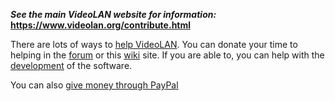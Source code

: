 '''''See the main VideoLAN website for information:'' https://www.videolan.org/contribute.html'''

There are lots of ways to [[help VideoLAN]]. You can donate your time to helping in the [https://forum.videolan.org forum] or this [[Main_Page|wiki]] site. If you are able to, you can help with the [https://www.videolan.org/developers development] of the software.

You can also [https://www.videolan.org/contribute.html#paypal give money through PayPal]


[[Category:VideoLAN Wiki|{{PAGENAME}}]]
